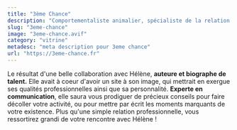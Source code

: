 ```yaml
---
title: "3ème Chance"
description: "Comportementaliste animalier, spécialiste de la relation homme-animal"
slug: "3eme-chance"
image: "3eme-chance.avif"
category: "vitrine"
metadesc: "meta description pour 3eme chance"
url: "https://3eme-chance.fr"
---
```


Le résultat d'une belle collaboration avec Hélène, **auteure et biographe de talent.** Elle avait à coeur d'avoir un site à son image, qui mettrait en exergue ses qualités professionnelles ainsi que sa personnalité.
**Experte en communication**, elle saura vous prodiguer de précieux conseils pour faire décoller votre activité, ou pour mettre par écrit les moments marquants de votre existence. Plus qu'une simple relation professionnelle, vous ressortirez grandi de votre rencontre avec Hélène !
